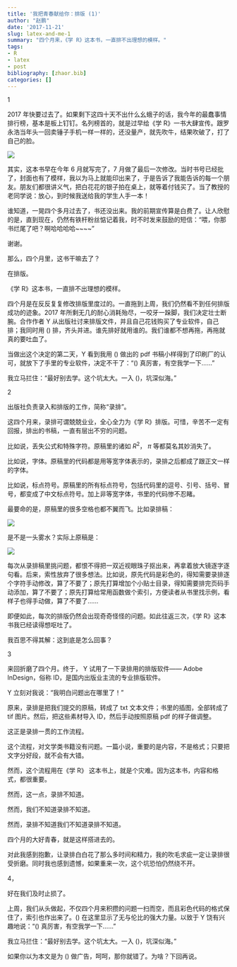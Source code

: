 ```yaml
---
title: '我把青春献给你：排版 (1)'
author: "赵鹏"
date: '2017-11-21'
slug: latex-and-me-1
summary: "四个月来，《学 R》这本书，一直排不出理想的模样。"
tags:
- R
- latex
- post
bibliography: [zhaor.bib]
categories: []
---
```


1

2017 年快要过去了。如果剩下这四十天不出什么幺蛾子的话，我今年的最蠢事情排行榜，基本是板上钉钉。名列榜首的，就是过早给《学 R》一书大肆宣传。跟罗永浩当年头一回卖锤子手机一样一样的，还没量产，就先吹牛，结果吹破了，打了自己的脸。

![](http://5b0988e595225.cdn.sohucs.com/images/20170715/d6a28e43a55b48128265e4029fb4e6c2.gif)



其实，这本书早在今年 6 月就写完了，7 月做了最后一次修改。当时书号已经批了，封面也有了模样，我以为马上就能印出来了，于是告诉了我能告诉的每一个朋友。朋友们都很讲义气，把白花花的银子拍在桌上，就等着付钱买了。当了教授的老同学说：放心，到时候我送给我的学生人手一本！



谁知道，一晃四个多月过去了，书还没出来。我的前期宣传算是白费了。让人欣慰的是，直到现在，仍然有铁杆粉丝惦记着我，时不时发来鼓励的短信：“喂，你那书烂尾了吧？啊哈哈哈哈\~\~\~\~”



谢谢。



那么，四个月里，这书干嘛去了？



在排版。



《学 R》这本书，一直排不出理想的模样。



四个月是在反反复复修改排版里度过的。一直拖到上周，我们仍然看不到任何排版成功的迹象。2017 年所剩无几的耐心消耗殆尽，一咬牙一跺脚，我们决定壮士断腕。合作作者 Y 从出版社讨来排版文件，并且自己花钱购买了专业软件，自己排；我同时用 \(\LaTeX\) 排，齐头并进。谁先排好就用谁的。我们谁都不想再拖，再拖就真的要吐血了。



当做出这个决定的第二天，Y 看到我用 \(\LaTeX\) 做出的 pdf 书稿小样得到了印刷厂的认可，就放下了手里的专业软件，决定不干了：“\(\LaTeX\) 真厉害，有空我学一下......”



我立马拦住：“最好别去学。这个坑太大。一入 \(\LaTeX\)，坑深似海。”



2

出版社负责录入和排版的工作，简称“录排”。



这四个月来，录排可谓兢兢业业，全心全力为《学 R》排版。可惜，辛苦不一定有回报，排出的书稿，一直有层出不穷的问题。



比如说，丢失公式和特殊字符。原稿里的诸如 *R*^2^， $\pi$  等都莫名其妙消失了。



比如说，字体。原稿里的代码都是用等宽字体表示的，录排之后都成了跟正文一样的字体。



比如说，标点符号。原稿里的所有标点符号，包括代码里的逗号、引号、括号、冒号，都变成了中文标点符号。加上非等宽字体，书里的代码惨不忍睹。



最要命的是，原稿里的很多空格也都不翼而飞。比如录排稿：


![](/img/xuer1.jpg)

是不是一头雾水？实际上原稿是：


![](/img/xuer2.jpg)


每次从录排稿里挑问题，都恨不得把一双近视眼珠子抠出来，再拿着放大镜逐字逐句看。后来，索性放弃了很多想法。比如说，原先代码是彩色的，得知需要录排逐个字符手动修改，算了不要了；原先打算增加个小贴士目录，得知需要排完页码手动添加，算了不要了；原先打算给常用函数做个索引，方便读者从书里找示例，看样子也得手动做，算了不要了......



即便如此，每次的排版仍然会出现奇奇怪怪的问题。如此往返三次，《学 R》这本书我已经读得想呕吐了。



我百思不得其解：这到底是怎么回事？



3



来回折磨了四个月。终于， Y 试用了一下录排用的排版软件—— Adobe InDesign，俗称 ID，是国内出版业主流的专业排版软件。



Y 立刻对我说：“我明白问题出在哪里了！”



原来，录排是把我们提交的原稿，转成了 txt 文本文件；书里的插图，全部转成了 tif 图片。然后，把这些素材导入 ID，然后手动按照原稿 pdf 的样子做调整。



这正是录排一贯的工作流程。



这个流程，对文学类书籍没有问题。一篇小说，重要的是内容，不是格式；只要把文字分好段，就不会有大错。



然而，这个流程用在《学 R》 这本书上，就是个灾难。因为这本书，内容和格式，都很重要。



然而，这一点，录排不知道。



然而，我们不知道录排不知道。



然而，录排不知道我们不知道录排不知道。



四个月的大好青春，就是这样搭进去的。



对此我感到抱歉，让录排白白花了那么多时间和精力，我的吹毛求疵一定让录排很受折磨。同时我也感到遗憾，如果重来一次，这个坑恐怕仍然绕不开。



4，



好在我们及时止损了。



上周，我们从头做起，不仅四个月来积攒的问题一扫而空，而且彩色代码的格式保住了，索引也作出来了。\(\LaTeX\) 在这里显示了无与伦比的强大力量。以致于 Y 饶有兴趣地说：“\(\LaTeX\) 真厉害，有空我学一下......”



我立马拦住：“最好别去学。这个坑太大。一入 \(\LaTeX\)，坑深似海。”

如果你以为本文是为 \(\LaTeX\) 做广告，呵呵，那你就错了。为啥？下回再说。